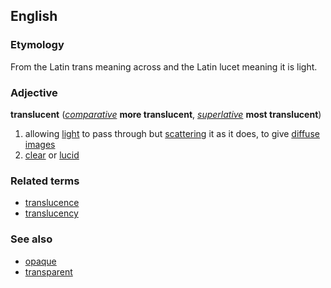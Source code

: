 ==English==

===Etymology===

From the Latin trans meaning across and the Latin lucet meaning it is light.

===Adjective===
'''translucent''' (''[[comparative]]'' '''more translucent''', ''[[superlative]]'' '''most translucent''')

#allowing [[light]] to pass through but [[scatter]]ing it as it does, to give [[diffuse]] [[image]]s
#[[clear]] or [[lucid]]
===Related terms===
*[[translucence]]
*[[translucency]]
===See also===
*[[opaque]]
*[[transparent]]